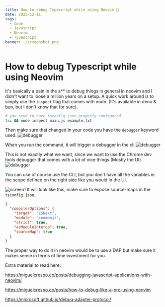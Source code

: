```yaml
---
title: How to debug Typescript while using Neovim 🎴
date: 2023-12-11
tags:
  - Code
  - Javascript
  - Neovim
  - Typescript
banner: ./screenshot.png
---
```


# How to debug Typescript while using Neovim
It's basically a pain in the a** to debug things in general in neovim and I didn't want to loose a million years on a setup.
A quick work around is to simply use the `inspect` flag that comes with node. (It's available in deno & bun, but I don't know that for sure).

```bash
# you need to have tsconfig.json properly configured
tsc && node inspect main.js example.txt
```

Then make sure that changed in your code you have the `debugger` keyword used.
![debugger](./screenshot4.png)

When you run the command, it will trigger a debugger in the cli 
![debugger](./screenshot2.png)

This is not exactly what we want, since we want to use the Chrome dev tools debugger that comes with a lot of nice things (Mostly the UI).
![debugger](./screenshot3.png)

You can use of course use the CLI, but you don't have all the variables in the scope defined on the right side like you would in the UI.

![screen1](./screenshot.png)
It will look like this, make sure to expose source-maps in the `tsconfig.json`.

```json
{
  "compilerOptions": {
    "target": "ESNext",
    "module": "commonjs",
    "strict": true,
    "esModuleInterop": true,
    "sourceMap": true
  }
}
```

The proper way to do it in neovim would be to use a DAP but make sure it makes sense in terms of time investment for you.

Extra material to read here:

https://miguelcrespo.co/posts/debugging-javascript-applications-with-neovim/

https://miguelcrespo.co/posts/how-to-debug-like-a-pro-using-neovim

https://microsoft.github.io/debug-adapter-protocol/


